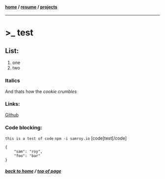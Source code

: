 #### [home](/) / [resume](/resume) / [projects](/projects)
---
# >_ test

## List:
1. one
2. two

### Italics
And thats how the <em>cookie crumbles</em>

### Links:
[Github](https://github.com/samroy92)

### Code blocking:
`this is a test of code`
`npm -i samroy.io`
[code]test[/code]

```
{
    "sam": "roy",
    "foo": "bar"
}
```

##### [back to home](/) / [top of page](#top) 